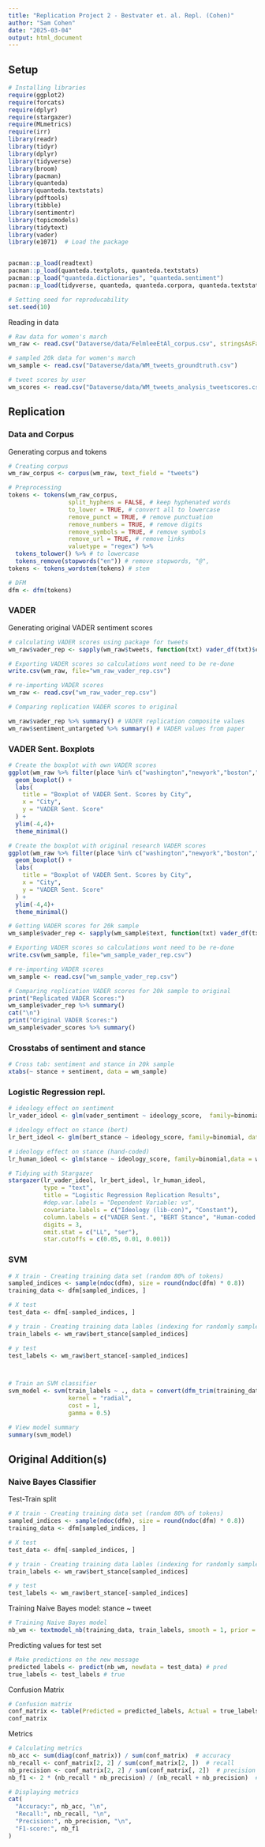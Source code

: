 ```yaml
---
title: "Replication Project 2 - Bestvater et. al. Repl. (Cohen)"
author: "Sam Cohen"
date: "2025-03-04"
output: html_document
---
```


## Setup
```r
# Installing libraries
require(ggplot2)
require(forcats)
require(dplyr)
require(stargazer)
require(MLmetrics)
require(irr)
library(readr)
library(tidyr)
library(dplyr)
library(tidyverse)
library(broom)
library(pacman)
library(quanteda)
library(quanteda.textstats)
library(pdftools)
library(tibble)
library(sentimentr)
library(topicmodels)
library(tidytext)
library(vader)
library(e1071)  # Load the package


pacman::p_load(readtext)
pacman::p_load(quanteda.textplots, quanteda.textstats)
pacman::p_load("quanteda.dictionaries", "quanteda.sentiment")
pacman::p_load(tidyverse, quanteda, quanteda.corpora, quanteda.textstats, quanteda.textmodels, rjson, caret)

# Setting seed for reproducability
set.seed(10) 
```

Reading in data
```r
# Raw data for women's march 
wm_raw <- read.csv("Dataverse/data/FelmleeEtAl_corpus.csv", stringsAsFactors = F)

# sampled 20k data for women's march
wm_sample <- read.csv("Dataverse/data/WM_tweets_groundtruth.csv")

# tweet scores by user
wm_scores <- read.csv("Dataverse/data/WM_tweets_analysis_tweetscores.csv")

```

## Replication

### Data and Corpus

Generating corpus and tokens
```r

# Creating corpus
wm_raw_corpus <- corpus(wm_raw, text_field = "tweets")

# Preprocessing 
tokens <- tokens(wm_raw_corpus, 
                 split_hyphens = FALSE, # keep hyphenated words
                 to_lower = TRUE, # convert all to lowercase 
                 remove_punct = TRUE, # remove punctuation
                 remove_numbers = TRUE, # remove digits
                 remove_symbols = TRUE, # remove symbols
                 remove_url = TRUE, # remove links
                 valuetype = "regex") %>%  
  tokens_tolower() %>% # to lowercase
  tokens_remove(stopwords("en")) # remove stopwords, "@", 
tokens <- tokens_wordstem(tokens) # stem

# DFM
dfm <- dfm(tokens)

```

### VADER 

Generating original VADER sentiment scores
```r
# calculating VADER scores using package for tweets
wm_raw$vader_rep <- sapply(wm_raw$tweets, function(txt) vader_df(txt)$compound)

```

```r
# Exporting VADER scores so calculations wont need to be re-done
write.csv(wm_raw, file="wm_raw_vader_rep.csv")
```

```r
# re-importing VADER scores
wm_raw <- read.csv("wm_raw_vader_rep.csv")
```


```r
# Comparing replication VADER scores to original

wm_raw$vader_rep %>% summary() # VADER replication composite values
wm_raw$sentiment_untargeted %>% summary() # VADER values from paper


```

### VADER Sent. Boxplots
```r
# Create the boxplot with own VADER scores
ggplot(wm_raw %>% filter(place %in% c("washington","newyork","boston","losangeles","chicago","denver")), aes(x = reorder(place, vader_rep, FUN = mean), y = vader_rep)) +
  geom_boxplot() +
  labs(
    title = "Boxplot of VADER Sent. Scores by City",
    x = "City",
    y = "VADER Sent. Score"
  ) +
  ylim(-4,4)+
  theme_minimal()

# Create the boxplot with original research VADER scores
ggplot(wm_raw %>% filter(place %in% c("washington","newyork","boston","losangeles","chicago","denver")), aes(x = reorder(place, sentiment_untargeted, FUN = mean), y = sentiment_untargeted)) +
  geom_boxplot() +
  labs(
    title = "Boxplot of VADER Sent. Scores by City",
    x = "City",
    y = "VADER Sent. Score"
  ) +
  ylim(-4,4)+
  theme_minimal()
```

```r
# Getting VADER scores for 20k sample
wm_sample$vader_rep <- sapply(wm_sample$text, function(txt) vader_df(txt)$compound)

# Exporting VADER scores so calculations wont need to be re-done
write.csv(wm_sample, file="wm_sample_vader_rep.csv")
```

```r
# re-importing VADER scores
wm_sample <- read.csv("wm_sample_vader_rep.csv")
```

```r
# Comparing replication VADER scores for 20k sample to original
print("Replicated VADER Scores:")
wm_sample$vader_rep %>% summary()
cat("\n")
print("Original VADER Scores:")
wm_sample$vader_scores %>% summary()


```
### Crosstabs of sentiment and stance

```r
# Cross tab: sentiment and stance in 20k sample
xtabs(~ stance + sentiment, data = wm_sample)

```
### Logistic Regression repl.
```r

# ideology effect on sentiment 
lr_vader_ideol <- glm(vader_sentiment ~ ideology_score,  family=binomial, data = wm_scores)

# ideology effect on stance (bert) 
lr_bert_ideol <- glm(bert_stance ~ ideology_score, family=binomial, data = wm_scores)

# ideology effect on stance (hand-coded) 
lr_human_ideol <- glm(stance ~ ideology_score, family=binomial,data = wm_scores)

# Tidying with Stargazer
stargazer(lr_vader_ideol, lr_bert_ideol, lr_human_ideol, 
          type = "text", 
          title = "Logistic Regression Replication Results",
          #dep.var.labels = "Dependent Variable: vs",
          covariate.labels = c("Ideology (lib-con)", "Constant"),
          column.labels = c("VADER Sent.", "BERT Stance", "Human-coded Stance"),
          digits = 3, 
          omit.stat = c("LL", "ser"),
          star.cutoffs = c(0.05, 0.01, 0.001))

```

### SVM
```r
# X train - Creating training data set (random 80% of tokens)
sampled_indices <- sample(ndoc(dfm), size = round(ndoc(dfm) * 0.8))
training_data <- dfm[sampled_indices, ]

# X test
test_data <- dfm[-sampled_indices, ]

# y train - Creating training data lables (indexing for randomly sampled docs)
train_labels <- wm_raw$bert_stance[sampled_indices]

# y test
test_labels <- wm_raw$bert_stance[-sampled_indices]



# Train an SVM classifier
svm_model <- svm(train_labels ~ ., data = convert(dfm_trim(training_data, min_docfreq = 5), to="data.frame"), 
                 kernel = "radial",
                 cost = 1,
                 gamma = 0.5)

# View model summary
summary(svm_model)


```


## Original Addition(s)

### Naive Bayes Classifier

Test-Train split
```r
# X train - Creating training data set (random 80% of tokens)
sampled_indices <- sample(ndoc(dfm), size = round(ndoc(dfm) * 0.8))
training_data <- dfm[sampled_indices, ]

# X test
test_data <- dfm[-sampled_indices, ]

# y train - Creating training data lables (indexing for randomly sampled docs)
train_labels <- wm_raw$bert_stance[sampled_indices]

# y test
test_labels <- wm_raw$bert_stance[-sampled_indices]

```

Training Naive Bayes model: stance ~ tweet
```r
# Training Naive Bayes model
nb_wm <- textmodel_nb(training_data, train_labels, smooth = 1, prior = c("docfreq"))

```

Predicting values for test set
```r
# Make predictions on the new message
predicted_labels <- predict(nb_wm, newdata = test_data) # pred
true_labels <- test_labels # true

```

Confusion Matrix
```r
# Confusion matrix
conf_matrix <- table(Predicted = predicted_labels, Actual = true_labels)
conf_matrix
```

Metrics
```r
# Calculating metrics
nb_acc <- sum(diag(conf_matrix)) / sum(conf_matrix)  # accuracy 
nb_recall <- conf_matrix[2, 2] / sum(conf_matrix[2, ])  # recall
nb_precision <- conf_matrix[2, 2] / sum(conf_matrix[, 2])  # precision 
nb_f1 <- 2 * (nb_recall * nb_precision) / (nb_recall + nb_precision)  # F1 

# Displaying metrics
cat(
  "Accuracy:", nb_acc, "\n",
  "Recall:", nb_recall, "\n",
  "Precision:", nb_precision, "\n",
  "F1-score:", nb_f1
)


```


```r

```






